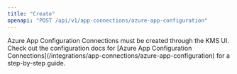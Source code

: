 ```yaml
---
title: "Create"
openapi: "POST /api/v1/app-connections/azure-app-configuration"
---
```


<Note>
    Azure App Configuration Connections must be created through the KMS UI.
    Check out the configuration docs for [Azure App Configuration Connections](/integrations/app-connections/azure-app-configuration) for a step-by-step
    guide.
</Note>